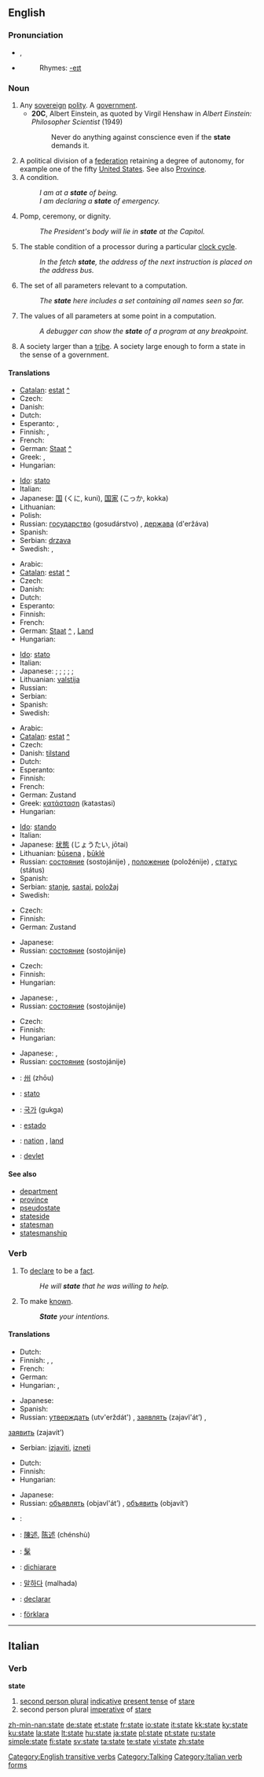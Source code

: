 {{see|State}}
{{wikipedia|State (disambiguation)}}
==English==

{{rank|death|works|perhaps|306|state|says|wife|hear}}

===Pronunciation===
* {{IPA|/steɪt/}}, {{SAMPA|/steIt/}}
* {{audio|en-us-state.ogg|Audio (US)}}
*: Rhymes: [[Rhymes:English:-eɪt|-eɪt]]

===Noun===
{{wikipedia}}
{{en-noun}}

# Any [[sovereign]] [[polity]].  A [[government]].
#* '''20C''', Albert Einstein, as quoted by Virgil Henshaw in ''Albert Einstein: Philosopher Scientist'' (1949)
#*: Never do anything against conscience even if the '''state''' demands it.
# A political division of a [[federation]] retaining a degree of autonomy, for example one of the fifty [[United States]]. See also [[province|Province]].
# A condition.
#: ''I am at a '''state''' of being.''
#: ''I am declaring a '''state''' of emergency.''
# Pomp, ceremony, or dignity.
#: ''The President's body will lie in '''state''' at the Capitol.''
# {{computing}} The stable condition of a processor during a particular [[clock cycle]].
#: ''In the fetch '''state''', the address of the next instruction is placed on the address bus.''
# {{computing}} The set of all parameters relevant to a computation.
#: ''The '''state''' here includes a set containing all names seen so far.''
# {{computing}} The values of all parameters at some point in a computation.
#: ''A debugger can show the '''state''' of a program at any breakpoint.''
# {{anthropology}} A society larger than a [[tribe]].  A society large enough to form a state in the sense of a government.

====Translations====
{{trans-top|any sovereign polity}}
* [[Catalan]]: [[estat]] [[:ca:estat|^]] {{m}}
* Czech: {{t+|cs|stát|m}}
* Danish: {{t-|da|stat}}
* Dutch: {{t+|nl|staat|f}}
* Esperanto: {{t+|eo|lando|xs=Esperanto}}, {{t-|eo|ŝtato|xs=Esperanto}}
* Finnish: {{t+|fi|valtio}}, {{t+|fi|maa}}
* French: {{t+|fr|état|m}}
* German: [[Staat]] [[:de:Staat|^]] {{m}}
* Greek: {{t+|el|κράτος|n|tr=kratos|sc=Grek}}, {{t+|el|καθεστώς|n|tr=kathestos|sc=Grek}}
* Hungarian: {{t+|hu|állam}}
{{trans-mid}}
* [[Ido]]: [[stato]]
* Italian: {{t+|it|stato|m}}
* Japanese: [[国]] (くに, kuni), [[国家]] (こっか, kokka)
* Lithuanian: {{t+|lt|valstybė|f|xs=Lithuanian}}
* Polish: {{t+|pl|stan|m}}
* Russian: [[государство]] (gosudárstvo) {{n}}, [[держава]] (d'eržáva) {{f}}
* Spanish: {{t+|es|estado|m}}
* Serbian: [[drzava]]
* Swedish: {{t+|sv|stat|c}}, {{t+|sv|rike|n}}
{{trans-bottom}}

{{trans-top|a political division of a federation retaining a degree of autonomy}}
* Arabic: {{Arab|[[ولاية]]}} {{unicode|(welāya)}} {{f}}
* [[Catalan]]: [[estat]] [[:ca:estat|^]] {{m}}
* Czech: {{t+|cs|stát|m}}
* Danish: {{t-|da|stat}}
* Dutch: {{t+|nl|staat|f}}
* Esperanto: {{t-|eo|ŝtato|xs=Esperanto}}
* Finnish: {{t+|fi|osavaltio}}
* French: {{t+|fr|état|m}}
* German: [[Staat]] [[:de:Staat|^]] {{m}}, [[Land]] {{n}}
* Hungarian: {{t+|hu|állam}}
{{trans-mid}}
* [[Ido]]: [[stato]]
* Italian: {{t+|it|stato|m}}
* Japanese: {{qualifier|Japan, only Tokyo}} {{t+|ja|都|tr=to|sc=Jpan}}; {{qualifier|Japan, only Hokkaido|Korea}} {{t+|ja|道|tr=dō|sc=Jpan}}; {{qualifier|Japan, only Kyoto and Osaka}} {{t+|ja|府|tr=fu|sc=Jpan}}; {{qualifier|Japan|France}} {{t+|ja|県|tr=ken|sc=Jpan}}; {{qualifier|China}} {{t+|ja|省|tr=shō|sc=Jpan}}; {{qualifier|Canada|Deutsch|US}} {{t+|ja|州|tr=shū|sc=Jpan}}
* Lithuanian: [[valstija]] {{f}}
* Russian: {{t+|ru|штат|n|tr=štat|sc=Cyrl}}
* Serbian: {{t-|sr|krajina|f}}
* Spanish: {{t+|es|estado|m}}
* Swedish: {{t+|sv|stat|c}}
{{trans-bottom}}

{{trans-top|a condition}}
* Arabic: {{Arab|[[حالة]]}} {{unicode|(ħāla)}} {{f}}
* [[Catalan]]: [[estat]] [[:ca:estat|^]] {{m}}
* Czech: {{t+|cs|stav|m}}
* Danish: [[tilstand]]
* Dutch: {{t+|nl|staat|f}}
* Esperanto: {{t-|eo|stato|xs=Esperanto}}
* Finnish: {{t+|fi|tila}}
* French: {{t+|fr|état|m}}
* German: Zustand {{m}}
* Greek: [[κατάσταση]] (katastasi) {{f}}
* Hungarian: {{t+|hu|állapot}}
{{trans-mid}}
* [[Ido]]: [[stando]]
* Italian: {{t+|it|stato|m}}
* Japanese: [[状態]] (じょうたい, jōtai)
* Lithuanian: [[būsena]] {{f}}, [[būklė]] {{f}}
* Russian: [[состояние]] (sostojánije) {{n}}, [[положение]] (položénije) {{n}}, [[статус]] (státus) {{m}}
* Spanish: {{t+|es|estado|m}}
* Serbian: [[stanje]], [[sastaj]], [[položaj]]
* Swedish: {{t+|sv|tillstånd|n}}
{{trans-bottom}}

{{trans-top|computing: the stable condition of a processor during a particular clock cycle}}
* Czech: {{t+|cs|stav|m}}
* Finnish: {{t+|fi|tila}}
* German: Zustand {{m}}
{{trans-mid}}
* Japanese: {{t+|ja|状態|tr=jōtai|sc=Jpan}}
* Russian: [[состояние]] (sostojánije) {{n}}
{{trans-bottom}}

{{trans-top|computing: the set of all parameters relevant to a computation}}
* Czech: {{t+|cs|stav|m}}
* Finnish: {{t+|fi|tila}}
* Hungarian: {{t+|hu|állapot}}
{{trans-mid}}
* Japanese: {{t+|ja|状態|tr=jōtai|sc=Jpan}}, {{t|ja|ステート|tr=sutēto|sc=Jpan}}
* Russian: [[состояние]] (sostojánije) {{n}}
{{trans-bottom}}

{{trans-top|computing: the values of all parameters at some point in a computation}}
* Czech: {{t+|cs|stav|m}}
* Finnish: {{t+|fi|tila}}
* Hungarian: {{t+|hu|állapot}}
{{trans-mid}}
* Japanese: {{t+|ja|状態|tr=jōtai|sc=Jpan}}, {{t|ja|ステート|tr=sutēto|sc=Jpan}}
* Russian: [[состояние]] (sostojánije) {{n}}
{{trans-bottom}}

{{checktrans-top}}
* {{ttbc|Chinese}}: [[州]] (zhōu)
* {{ttbc|Interlingua}}: [[stato]]
{{checktrans-mid}}
* {{ttbc|Korean}}: [[국가]] (gukga)
* {{ttbc|Portuguese}}: [[estado]] {{m}}
* {{ttbc|Swedish}}: [[nation]] {{c}}, [[land]] {{n}}
* {{ttbc|Turkish}}: [[devlet]]
{{checktrans-bottom}}

====See also====
* [[department]]
* [[province]]
* [[pseudostate]]
* [[stateside]]
* [[statesman]]
* [[statesmanship]]

===Verb===
{{en-verb|states|stating|stated}}

# {{transitive}} To [[declare]] to be a [[fact]].
#: ''He will '''state''' that he was willing to help.''
# {{transitive}} To make [[known]].
#: '''''State''' your intentions.''

====Translations====
{{trans-top|to declare to be a fact}}
* Dutch: {{t+|nl|verklaren}}
* Finnish: {{t+|fi|sanoa}}, {{t+|fi|todeta}}, {{t+|fi|ilmoittaa}}
* French: {{t+|fr|déclarer}}
* German: {{t+|de|erklären}}
* Hungarian: {{t|hu|kijelent}}, {{t|hu|megállapít}}
{{trans-mid}}
* Japanese: {{t-|ja|述べる|tr=noberu|sc=Jpan}}
* Spanish: {{t-|es|declarar}}
* Russian: [[утверждать]] (utv'erždát') {{impf}}, [[заявлять]] (zajavl'át’) {{impf}},
[[заявить]] (zajavít’) {{impf}}
* Serbian: [[izjaviti]], [[izneti]]
{{trans-bottom}}

{{trans-top|to make known}}
* Dutch: {{t+|nl|bekendmaken}}
* Finnish: {{t+|fi|ilmoittaa}}
* Hungarian: {{t|hu|közöl}}
{{trans-mid}}
* Japanese: {{t-|ja|述べる|tr=noberu|sc=Jpan}}
* Russian: [[объявлять]] (objavl'át’) {{impf}},  [[объявить]] (objavít’) {{impf}}
{{trans-bottom}}

{{checktrans-top}}
* {{ttbc|Arabic}}: {{Arab|[[قرر]]}} {{unicode|(qárara)}}
* {{ttbc|Chinese}}: [[陳述]], [[陈述]] (chénshù)
* {{ttbc|CJKV Characters}}: [[髳]]
* {{ttbc|Italian}}: [[dichiarare]]
{{checktrans-mid}}
* {{ttbc|Korean}}: [[말하다]] (malhada)
* {{ttbc|Portuguese}}: [[declarar]]
* {{ttbc|Swedish}}: [[förklara]]
{{checktrans-bottom}}

[[Category:English transitive verbs]]
[[Category:Talking]]

----

==Italian==

===Verb===
'''state'''

# [[second person plural]] [[indicative]] [[present tense]] of [[stare#Italian|stare]]
# second person plural [[imperative]] of [[stare#Italian|stare]]

[[Category:Italian verb forms]]

[[zh-min-nan:state]]
[[de:state]]
[[et:state]]
[[fr:state]]
[[io:state]]
[[it:state]]
[[kk:state]]
[[ky:state]]
[[ku:state]]
[[la:state]]
[[lt:state]]
[[hu:state]]
[[ja:state]]
[[pl:state]]
[[pt:state]]
[[ru:state]]
[[simple:state]]
[[fi:state]]
[[sv:state]]
[[ta:state]]
[[te:state]]
[[vi:state]]
[[zh:state]]